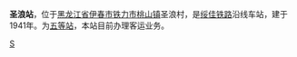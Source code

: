 {{Infobox China railway station 
|车站名称 = 圣浪站
|车站名称拼音 = Shenglang
|车站位置 = [[黑龙江省|黑龙江省]][[伊春市|伊春市]][[铁力市|铁力市]][[桃山镇|桃山镇]]圣浪村
|线路 = [[绥佳铁路|绥佳铁路]]
|车站等级 = [[五等站_(中铁)|五等站]]
}}

'''圣浪站'''，位于[[黑龙江省|黑龙江省]][[伊春市|伊春市]][[铁力市|铁力市]][[桃山镇|桃山镇]]圣浪村，是[[绥佳铁路|绥佳铁路]]沿线车站，建于1941年。为[[五等站_(中铁)|五等站]]，本站目前办理客运业务。

{{China-rail-stub}}
{{绥佳铁路}}

[[Category:伊春市铁路车站|S]]